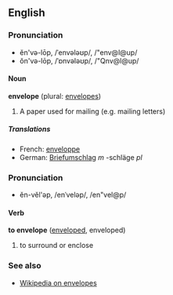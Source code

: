 ==English==
===Pronunciation===
*ĕn'və-lōp, /ˈenvələʊp/, /"env@l@up/
*ŏn'və-lōp, /ˈɒnvələʊp/, /"Qnv@l@up/

====Noun====
'''envelope''' (plural: [[envelopes]])

#A paper used for mailing (e.g. mailing letters)

=====Translations=====
*French: [[enveloppe]]
*German: [[Briefumschlag]] ''m'' -schläge ''pl''

===Pronunciation===
*ĕn-vĕl'əp, /enˈveləp/, /en"vel@p/

====Verb====
'''to envelope''' ([[enveloped]], enveloped)

# to surround or enclose

===See also===
*[[wikipedia:en:Envelope|Wikipedia on envelopes]]